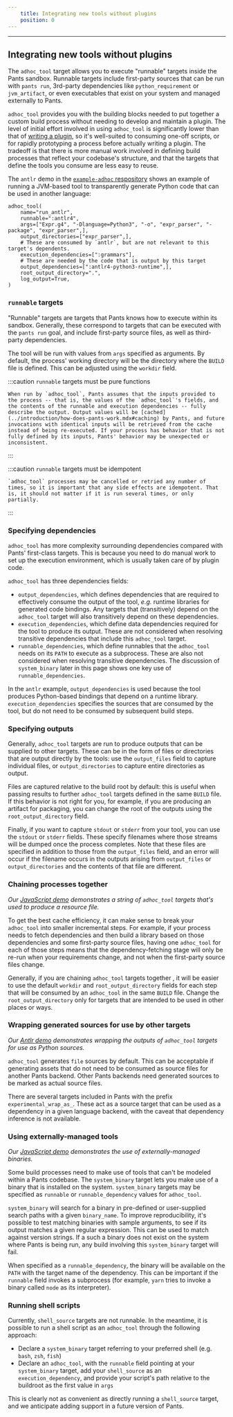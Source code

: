 ```yaml
---
    title: Integrating new tools without plugins
    position: 0
---
```


---

## Integrating new tools without plugins

The `adhoc_tool` target allows you to execute "runnable" targets inside the Pants sandbox. Runnable targets include first-party sources that can be run with `pants run`, 3rd-party dependencies like `python_requirement` or `jvm_artifact`, or even executables that exist on your system and managed externally to Pants.

`adhoc_tool` provides you with the building blocks needed to put together a custom build process without needing to develop and maintain a plugin. The level of initial effort involved in using `adhoc_tool` is significantly lower than that of [writing a plugin](../writing-plugins/plugins-overview.mdx), so it's well-suited to consuming one-off scripts, or for rapidly prototyping a process before actually writing a plugin. The tradeoff is that there is more manual work involved in defining build processes that reflect your codebase's structure, and that the targets that define the tools you consume are less easy to reuse.

The `antlr` demo in the [`example-adhoc` respository](https://github.org/pantsbuild/example-adhoc) shows an example of running a JVM-based tool to transparently generate Python code that can be used in another language:

```
adhoc_tool(
    name="run_antlr",
    runnable=":antlr4",
    args=["Expr.g4", "-Dlanguage=Python3", "-o", "expr_parser", "-package", "expr_parser",],
    output_directories=["expr_parser",],
    # These are consumed by `antlr`, but are not relevant to this target's dependents.
    execution_dependencies=[":grammars"],
    # These are needed by the code that is output by this target
    output_dependencies=[":antlr4-python3-runtime",],
    root_output_directory=".",
    log_output=True,
)
```

### `runnable` targets

"Runnable" targets are targets that Pants knows how to execute within its sandbox. Generally, these correspond to targets that can be executed with the `pants run` goal, and include first-party source files, as well as third-party dependencies.

The tool will be run with values from `args` specified as arguments. By default, the process' working directory will be the directory where the `BUILD` file is defined. This can be adjusted using the `workdir` field.

:::caution `runnable` targets must be pure functions

    When run by `adhoc_tool`, Pants assumes that the inputs provided to the process -- that is, the values of the `adhoc_tool`'s fields, and the contents of the runnable and execution dependencies -- fully describe the output. Output values will be [cached](../introduction/how-does-pants-work.mdx#caching) by Pants, and future invocations with identical inputs will be retrieved from the cache instead of being re-executed. If your process has behavior that is not fully defined by its inputs, Pants' behavior may be unexpected or inconsistent.

:::

:::caution `runnable` targets must be idempotent

    `adhoc_tool` processes may be cancelled or retried any number of times, so it is important that any side effects are idempotent. That is, it should not matter if it is run several times, or only partially.

:::

### Specifying dependencies

`adhoc_tool` has more complexity surrounding dependencies compared with Pants' first-class targets. This is because you need to do manual work to set up the execution environment, which is usually taken care of by plugin code.

`adhoc_tool` has three dependencies fields:

- `output_dependencies`, which defines dependencies that are required to effectively consume the output of the tool, _e.g._ runtime libraries for generated code bindings. Any targets that (transitively) depend on the `adhoc_tool` target will also transitively depend on these dependencies.
- `execution_dependencies`, which define data dependencies required for the tool to produce its output. These are not considered when resolving transitive dependencies that include this `adhoc_tool` target.
- `runnable_dependencies`, which define runnables that the `adhoc_tool` needs on its `PATH` to execute as a subprocess. These are also not considered when resolving transitive dependencies. The discussion of `system_binary` later in this page shows one key use of `runnable_dependencies`.

In the `antlr` example, `output_dependencies` is used because the tool produces Python-based bindings that depend on a runtime library. `execution_dependencies` specifies the sources that are consumed by the tool, but do not need to be consumed by subsequent build steps.

### Specifying outputs

Generally, `adhoc_tool` targets are run to produce outputs that can be supplied to other targets. These can be in the form of files or directories that are output directly by the tools: use the `output_files` field to capture individual files, or `output_directories` to capture entire directories as output.

Files are captured relative to the build root by default: this is useful when passing results to further `adhoc_tool` targets defined in the same `BUILD` file. If this behavior is not right for you, for example, if you are producing an artifact for packaging, you can change the root of the outputs using the `root_output_directory` field.

Finally, if you want to capture `stdout` or `stderr` from your tool, you can use the `stdout` or `stderr` fields. These specify filenames where those streams will be dumped once the process completes. Note that these files are specified in addition to those from the `output_files` field, and an error will occur if the filename occurs in the outputs arising from `output_files` or `output_directories` and the contents of that file are different.

### Chaining processes together

_Our [JavaScript demo](https://github.com/pantsbuild/example-adhoc/tree/main/javascript) demonstrates a string of `adhoc_tool` targets that's used to produce a resource file._

To get the best cache efficiency, it can make sense to break your `adhoc_tool` into smaller incremental steps. For example, if your process needs to fetch dependencies and then build a library based on those dependencies and some first-party source files, having one `adhoc_tool` for each of those steps means that the dependency-fetching stage will only be re-run when your requirements change, and not when the first-party source files change.

Generally, if you are chaining `adhoc_tool` targets together , it will be easier to use the default `workdir` and `root_output_directory` fields for each step that will be consumed by an `adhoc_tool` in the same `BUILD` file. Change the `root_output_directory` only for targets that are intended to be used in other places or ways.

### Wrapping generated sources for use by other targets

_Our [Antlr demo](https://github.com/pantsbuild/example-adhoc/tree/main/antlr) demonstrates wrapping the outputs of `adhoc_tool` targets for use as Python sources._

`adhoc_tool` generates `file` sources by default. This can be acceptable if generating assets that do not need to be consumed as source files for another Pants backend. Other Pants backends need generated sources to be marked as actual source files.

There are several targets included in Pants with the prefix `experimental_wrap_as_`. These act as a source target that can be used as a dependency in a given language backend, with the caveat that dependency inference is not available.

### Using externally-managed tools

_Our [JavaScript demo](https://github.com/pantsbuild/example-adhoc/tree/main/javascript) demonstrates the use of externally-managed binaries._

Some build processes need to make use of tools that can't be modeled within a Pants codebase. The `system_binary` target lets you make use of a binary that is installed on the system. `system_binary` targets may be specified as `runnable` or `runnable_dependency` values for `adhoc_tool`.

`system_binary` will search for a binary in pre-defined or user-supplied search paths with a given `binary_name`. To improve reproducibility, it's possible to test matching binaries with sample arguments, to see if its output matches a given regular expression. This can be used to match against version strings. If a such a binary does not exist on the system where Pants is being run, any build involving this `system_binary` target will fail.

When specified as a `runnable_dependency`, the binary will be available on the `PATH` with the target name of the dependency. This can be important if the `runnable` field invokes a subprocess (for example, `yarn` tries to invoke a binary called `node` as its interpreter).

### Running shell scripts

Currently, `shell_source` targets are not runnable. In the meantime, it is possible to run a shell script as an `adhoc_tool` through the following approach:

- Declare a `system_binary` target referring to your preferred shell (e.g. `bash`, `zsh`, `fish`)
- Declare an `adhoc_tool`, with the `runnable` field pointing at your `system_binary` target, add your `shell_source` as an `execution_dependency`, and provide your script's path relative to the buildroot as the first value in `args`

This is clearly not as convenient as directly running a `shell_source` target, and we anticipate adding support in a future version of Pants.

